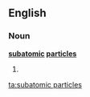 ==English==
===Noun===
'''[[subatomic]] [[particles]]'''

# {{plural of|[[subatomic particle]]}}

[[ta:subatomic particles]]